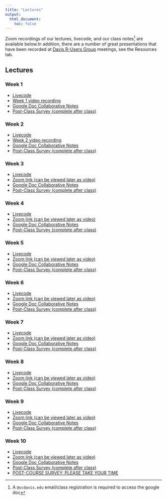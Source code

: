 ```yaml
---
title: "Lectures"
output:
  html_document:
    toc: false
---
```


Zoom recordings of our lectures, livecode, and our class notes^[A `@ucdavis.edu` email/class registration is required to access the google doc] are available below.In addition, there are a number of great presentations that have been recorded at [Davis R-Users Group](http://d-rug.github.io/) meetings, see the Resources tab.

## Lectures {.tabset .tabset-fade}

### Week 1

* <a href="https://dl.dropboxusercontent.com/s/tzri5n40tt4apt2/Week01.R?dl=0" target="_blank">Livecode</a>
* <a href="https://www.youtube.com/watch?v=fHxYgthoPJs" target="_blank">Week 1 video recording</a>
* <a href="https://docs.google.com/document/d/1Qn9MHQuCqkMmNFtSi3A3puMEEif3FOUevGnQ7Zb5G8s/edit?usp=sharing" target="_blank">Google Doc Collaborative Notes</a>
* <a href="https://docs.google.com/forms/d/e/1FAIpQLSckEg0FR8czE9vFtG2SCE8MZYkPYu6sgzdqx9FoNOdvFWSD1Q/viewform?usp=sf_link" target="_blank">Post-Class Survey (complete after class)</a>

### Week 2

* <a href="https://dl.dropboxusercontent.com/s/1bncm70aaozhx4l/Week02.R?dl=0" target="_blank">Livecode</a>
* <a href="https://www.youtube.com/watch?v=tr4vjTBRY28" target="_blank">Week 2 video recording</a>
* <a href="https://docs.google.com/document/d/18x5hZpA7M0FTNDn0hWA5HV4MyxAC5yZyzVwzXu5oV_0/edit?usp=sharing" target="_blank">Google Doc Collaborative Notes</a>
* <a href="https://docs.google.com/forms/d/e/1FAIpQLSckEg0FR8czE9vFtG2SCE8MZYkPYu6sgzdqx9FoNOdvFWSD1Q/viewform?usp=sf_link" target="_blank">Post-Class Survey (complete after class)</a>

### Week 3

* <a href="https://dl.dropboxusercontent.com/s/lndh6xewxgijzn6/Week03.R?dl=0" target="_blank">Livecode</a>
* <a href="https://ucdavis.zoom.us/j/99874276705?pwd=VjVvckVpU2NjMUx0YnJaZUQxZ3p0dz09" target="_blank">Zoom link (can be viewed later as video)</a>
* <a href="https://docs.google.com/document/d/17cXpETCPatph_tmTXrrCo9o23tFq8fDw7E_2wOcFU6o/edit?usp=sharing" target="_blank">Google Doc Collaborative Notes</a>
* <a href="https://docs.google.com/forms/d/e/1FAIpQLSckEg0FR8czE9vFtG2SCE8MZYkPYu6sgzdqx9FoNOdvFWSD1Q/viewform?usp=sf_link" target="_blank">Post-Class Survey (complete after class)</a>

### Week 4

* <a href="https://dl.dropboxusercontent.com/s/4i8o1v7zwgdekiv/Week04.R?dl=0" target="_blank">Livecode</a>
* <a href="https://ucdavis.zoom.us/j/99874276705?pwd=VjVvckVpU2NjMUx0YnJaZUQxZ3p0dz09" target="_blank">Zoom link (can be viewed later as video)</a>
* <a href="https://docs.google.com/document/d/1S7hjwuNfpsPc-FCRjo3tkI-ycab3H3Dr1WV7N-5ONxA/edit?usp=sharing" target="_blank">Google Doc Collaborative Notes</a>
* <a href="https://docs.google.com/forms/d/e/1FAIpQLSckEg0FR8czE9vFtG2SCE8MZYkPYu6sgzdqx9FoNOdvFWSD1Q/viewform?usp=sf_link" target="_blank">Post-Class Survey (complete after class)</a>

### Week 5

* <a href="https://dl.dropboxusercontent.com/s/xnbt9kp2isrdqhr/Week05.R?dl=0" target="_blank">Livecode</a>
* <a href="https://ucdavis.zoom.us/j/99874276705?pwd=VjVvckVpU2NjMUx0YnJaZUQxZ3p0dz09" target="_blank">Zoom link (can be viewed later as video)</a>
* <a href="https://docs.google.com/document/d/1a32lXEegQtNDpM1WWIAStGjM6i2xQ0KuuPFsMezM5EY/edit?usp=sharing" target="_blank">Google Doc Collaborative Notes</a>
* <a href="https://docs.google.com/forms/d/e/1FAIpQLSckEg0FR8czE9vFtG2SCE8MZYkPYu6sgzdqx9FoNOdvFWSD1Q/viewform?usp=sf_link" target="_blank">Post-Class Survey (complete after class)</a>


### Week 6

* <a href="https://dl.dropboxusercontent.com/s/ups7vdhegceehy4/Week06.R?dl=0" target="_blank">Livecode</a>
* <a href="https://ucdavis.zoom.us/j/99874276705?pwd=VjVvckVpU2NjMUx0YnJaZUQxZ3p0dz09" target="_blank">Zoom link (can be viewed later as video)</a>
* <a href="https://docs.google.com/document/d/1aVk6-88d66ZXOPwCxdRDWwIjztozKMXQqnNIe9vgLRc/edit?usp=sharing" target="_blank">Google Doc Collaborative Notes</a>
* <a href="https://docs.google.com/forms/d/e/1FAIpQLSckEg0FR8czE9vFtG2SCE8MZYkPYu6sgzdqx9FoNOdvFWSD1Q/viewform?usp=sf_link" target="_blank">Post-Class Survey (complete after class)</a>

### Week 7

* <a href="https://dl.dropboxusercontent.com/s/hdq4spww650cy2f/Week07.R?dl=0" target="_blank">Livecode</a>
* <a href="https://ucdavis.zoom.us/j/99874276705?pwd=VjVvckVpU2NjMUx0YnJaZUQxZ3p0dz09" target="_blank">Zoom link (can be viewed later as video)</a>
* <a href="https://docs.google.com/document/d/10twqshouUqOb4kr22AvveSHI1atg_Oh_Zo1f8AqpBeo/edit?usp=sharing" target="_blank">Google Doc Collaborative Notes</a>
* <a href="https://docs.google.com/forms/d/e/1FAIpQLSckEg0FR8czE9vFtG2SCE8MZYkPYu6sgzdqx9FoNOdvFWSD1Q/viewform?usp=sf_link" target="_blank">Post-Class Survey (complete after class)</a>


### Week 8

* <a href="https://dl.dropboxusercontent.com/s/vutfx0xrlfofqop/Week08.R?dl=0" target="_blank">Livecode</a>
* <a href="https://ucdavis.zoom.us/j/99874276705?pwd=VjVvckVpU2NjMUx0YnJaZUQxZ3p0dz09" target="_blank">Zoom link (can be viewed later as video)</a>
* <a href="https://docs.google.com/document/d/1BOYvHmlq0_MrDXYlj_PL-Ibd9kGb1WMhpsqcG7WkLSc/edit?usp=sharing" target="_blank">Google Doc Collaborative Notes</a>
* <a href="https://docs.google.com/forms/d/e/1FAIpQLSckEg0FR8czE9vFtG2SCE8MZYkPYu6sgzdqx9FoNOdvFWSD1Q/viewform?usp=sf_link" target="_blank">Post-Class Survey (complete after class)</a>


### Week 9

* <a href="https://dl.dropboxusercontent.com/s/43xyeq2xbpgfzed/Week09.R?dl=0" target="_blank">Livecode</a>
* <a href="https://ucdavis.zoom.us/j/99874276705?pwd=VjVvckVpU2NjMUx0YnJaZUQxZ3p0dz09" target="_blank">Zoom link (can be viewed later as video)</a>
* <a href="https://docs.google.com/document/d/1BsPJDXYmWwJLt4DrNiQo7QE6Lz_wUUgngYjUw8AThYg/edit?usp=sharing" target="_blank">Google Doc Collaborative Notes</a>
* <a href="https://docs.google.com/forms/d/e/1FAIpQLSckEg0FR8czE9vFtG2SCE8MZYkPYu6sgzdqx9FoNOdvFWSD1Q/viewform?usp=sf_link" target="_blank">Post-Class Survey (complete after class)</a>


### Week 10

* <a href="https://dl.dropboxusercontent.com/s/cjp0m9cwatrqjl5/Week10.R?dl=0" target="_blank">Livecode</a>
* <a href="https://ucdavis.zoom.us/j/99874276705?pwd=VjVvckVpU2NjMUx0YnJaZUQxZ3p0dz09" target="_blank">Zoom link (can be viewed later as video)</a>
* <a href="https://docs.google.com/document/d/13a1x5WedlcVja-TSnC8n3uUoIBrSQ4AfoLMg5uyR2DI/edit?usp=sharing" target="_blank">Google Doc Collaborative Notes</a>
* <a href="https://docs.google.com/forms/d/e/1FAIpQLSckEg0FR8czE9vFtG2SCE8MZYkPYu6sgzdqx9FoNOdvFWSD1Q/viewform?usp=sf_link" target="_blank">Post-Class Survey (complete after class)</a>
* <a href="https://forms.gle/PAbLdiaGwT4ejtAU6" target="_blank">POST-COURSE SURVEY: PLEASE TAKE YOUR TIME</a>
